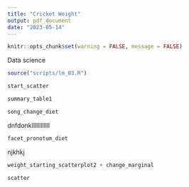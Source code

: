```yaml
---
title: "Cricket Weight"
output: pdf_document
date: "2023-05-14"
---
```


```r
knitr::opts_chunk$set(warning = FALSE, message = FALSE)

```

Data science

```r
source("scripts/lm_03.R")
```

```r

start_scatter

```

```r
summary_table1


```

```r

song_change_diet

```

dnfdonkllllllllllll

```r

facet_pronotum_diet

```

njkhkj

```r


weight_starting_scatterplot2 + change_marginal


```

```r


scatter

```
